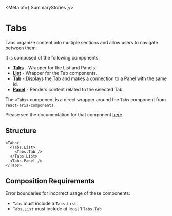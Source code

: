 [//]: # (Copyright 2025 Hypergiant Galactic Systems Inc. All rights reserved.
This file is licensed to you under the Apache License, Version 2.0 &#40;the "License"&#41;
you may not use this file except in compliance with the License. You may obtain a copy
of the License at https://www.apache.org/licenses/LICENSE-2.0)
[//]: # (Unless required by applicable law or agreed to in writing, software distributed under
the License is distributed on an "AS IS" BASIS, WITHOUT WARRANTIES OR REPRESENTATIONS
OF ANY KIND, either express or implied. See the License for the specific language
governing permissions and limitations under the License.)



<Meta of={ SummaryStories }/>

# Tabs

Tabs organize content into multiple sections and allow users to navigate between them.

It is composed of the following components:

- **[Tabs](../?path=/docs/components-tabs-tabs--playground)** - Wrapper for the List and Panels.
- **[List](../?path=/docs/components-tabs-tabs-list--playground)** - Wrapper for the Tab components.
- **[Tab](../?path=/docs/components-tabs-tabs-tab--playground)** - Displays the Tab and makes a connection to a Panel with the same id.
- **[Panel](../?path=/docs/components-tabs-tabs-panel--playground)** - Renders content related to the selected Tab.

The `<Tabs>` component is a direct wrapper around the `Tabs` component from `react-aria-components`.

Please see the documentation for that component [here](https://react-spectrum.adobe.com/react-aria/Tabs.html).

## Structure

```
<Tabs>
  <Tabs.List>
    <Tabs.Tab />
  </Tabs.List>
  <Tabs.Panel />
</Tabs>
```

## Composition Requirements

Error boundaries for incorrect usage of these components:

- `Tabs` must include a `Tabs.List`
- `Tabs.List` must include at least 1 `Tabs.Tab`
